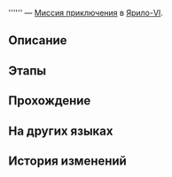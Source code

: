 {{Дополнить|Диалоги.}}
{{Миссия Инфобокс
|id              = 4140112
|Название        = 
|Изображение     = Миссия Освоения .png
|Тип             = Миссия приключения
|События         = 
|Глава           = 
|Условия         = Завершена [[Продолжение Освоения]] ''[[Рынок будущего II]]''
|Персонажи       = Первопроходец
|СтартЛокация    = [[Ярило-VI]] — [[Поселение роботов]]
|Локации         = Поселение роботов
|Предыдущая      = 
|Следующая       = 
|Награды         = Screwllum's Message*1 { text = Послание Скрюллума }
}}
'''''' — [[Миссия приключения]] в [[Ярило-VI]].

==Описание==
{{Описание|<!--официальное описание из Перекрёстка судеб-->}}

==Этапы==


==Прохождение==
{{Дополнить}}


{{Диалог Конец}}

==На других языках==
{{На других языках
|en   = 
|zhs  = 
|zht  = 
|ja   = 
|ko   = 
|es   = 
|fr   = 
|ru   = 
|th   = 
|vi   = 
|de   = 
|id   = 
|pt   = 
}}

==История изменений==
{{История изменений|2.7}}
